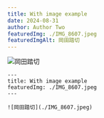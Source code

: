 ```yaml
---
title: With image example
date: 2024-08-31
author: Author Two
featuredImg: ./IMG_8607.jpeg
featuredImgAlt: 岡田踏切
---
```


![岡田踏切](./IMG_8607.jpeg)

```mdx
---
title: With image example
featuredImg: ./IMG_8607.jpeg
---

![岡田踏切](./IMG_8607.jpeg)
```
